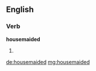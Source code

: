 ==English==

===Verb===
'''housemaided'''

# {{past of|housemaid}}

[[de:housemaided]]
[[mg:housemaided]]